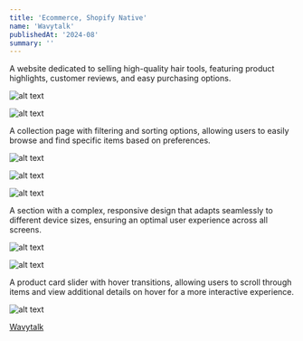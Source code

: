 ```yaml
---
title: 'Ecommerce, Shopify Native'
name: 'Wavytalk'
publishedAt: '2024-08'
summary: ''
---
```


A website dedicated to selling high-quality hair tools, featuring product highlights, customer reviews, and easy purchasing options.

![alt text](/images/wavytalk/Wavytalk-1.jpeg)

![alt text](/images/wavytalk/Wavytalk-3.jpeg)

A collection page with filtering and sorting options, allowing users to easily browse and find specific items based on preferences.

![alt text](/images/wavytalk/Wavytalk-5.jpeg)

![alt text](/images/wavytalk/Wavytalk-6.jpeg)

![alt text](/images/wavytalk/Wavytalk-4.jpeg)

A section with a complex, responsive design that adapts seamlessly to different device sizes, ensuring an optimal user experience across all screens.

![alt text](/images/wavytalk/Wavytalk-7.jpeg)

![alt text](/images/wavytalk/Wavytalk-2.jpeg)

A product card slider with hover transitions, allowing users to scroll through items and view additional details on hover for a more interactive experience.

![alt text](/images/wavytalk/Wavytalk-8.jpeg)

[Wavytalk](https://wavytalk.com/)